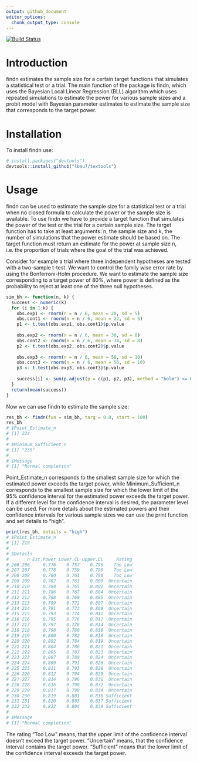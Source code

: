 ```yaml
---
output: github_document
editor_options: 
  chunk_output_type: console
---
```


<!-- README.md is generated from README.Rmd. -->

[![Build Status](https://travis-ci.com/lbau7/findn.svg?branch=master)](https://travis-ci.com/lbau7/findn)

# Introduction

findn estimates the sample size for a certain target functions that simulates a statistical test or a trial. The main function of the package is findn, which uses the Bayesian Local Linear Regression (BLL) algorithm which uses repeated simulations to estimate the power for various sample sizes and a probit model with Bayesian parameter estimates to estimate the sample size that corresponds to the target power.

# Installation

To install findn use:

```r
# install.packages("devtools")
devtools::install_github("lbau7/textools")
```

# Usage

findn can be used to estimate the sample size for a statistical test or a trial when no closed formula to calculate the power or the sample size is available. To use findn we have to provide a target function that simulates the power of the test or the trial for a certain sample size. The target function has to take at least arguments: n, the sample size and k, the number of simulations that the power estimate should be based on. The target function must return an estimate for the power at sample size n, i.e. the proportion of trials where the goal of the trial was achieved. 

Consider for example a trial where three independent hypotheses are tested with a two-sample t-test. We want to control the family wise error rate by using the Bonferroni-Holm procedure. We want to estimate the sample size corresponding to a target power of 80%, where power is defined as the probability to reject at least one of the three null hypotheses.

```r
sim_bh <- function(n, k) {
  success <- numeric(k)
  for (i in 1:k) {
    obs.exp1 <- rnorm(n = n / 6, mean = 20, sd = 5)
    obs.cont1 <- rnorm(n = n / 6, mean = 22, sd = 5)
    p1 <- t.test(obs.exp1, obs.cont1)$p.value
    
    obs.exp2 <- rnorm(n = n / 6, mean = 30, sd = 8)
    obs.cont2 <- rnorm(n = n / 6, mean = 34, sd = 8)
    p2 <- t.test(obs.exp2, obs.cont2)$p.value
    
    obs.exp3 <- rnorm(n = n / 6, mean = 50, sd = 10)
    obs.cont3 <- rnorm(n = n / 6, mean = 56, sd = 10)
    p3 <- t.test(obs.exp3, obs.cont3)$p.value
    
    success[i] <- sum(p.adjust(p = c(p1, p2, p3), method = "holm") <= 0.05) > 0
  }
  return(mean(success))
}
```

Now we can use findn to estimate the sample size:

```r
res_bh <- findn(fun = sim_bh, targ = 0.8, start = 100)
res_bh
# $Point_Estimate_n
# [1] 224
# 
# $Minimum_Sufficient_n
# [1] "235"
# 
# $Message
# [1] "Normal completion"
```
Point\_Estimate\_n corresponds to the smallest sample size for which the estimated power exceeds the target power, while Minimum\_Sufficient\_n corresponds to the smallest sample size for which the lower limit of the 95% confidence interval for the estimated power exceeds the target power. If a different level for the confidence interval is desired, the parameter level can be used. For more details about the estimated powers and their confidence intervals for various sample sizes we can use the print function and set details to "high".

```r
print(res_bh, details = "high")
# $Point_Estimate_n
# [1] 219
# 
# $Details
#       n Est.Power Lower.CL Upper.CL     Rating
# 206 206     0.776    0.757    0.795    Too Low
# 207 207     0.778    0.759    0.796    Too Low
# 208 208     0.780    0.761    0.798    Too Low
# 209 209     0.782    0.763    0.800  Uncertain
# 210 210     0.784    0.765    0.802  Uncertain
# 211 211     0.786    0.767    0.804  Uncertain
# 212 212     0.788    0.769    0.805  Uncertain
# 213 213     0.789    0.771    0.807  Uncertain
# 214 214     0.791    0.773    0.809  Uncertain
# 215 215     0.793    0.774    0.811  Uncertain
# 216 216     0.795    0.776    0.812  Uncertain
# 217 217     0.797    0.778    0.814  Uncertain
# 218 218     0.798    0.780    0.816  Uncertain
# 219 219     0.800    0.782    0.818  Uncertain
# 220 220     0.802    0.784    0.819  Uncertain
# 221 221     0.804    0.786    0.821  Uncertain
# 222 222     0.805    0.787    0.823  Uncertain
# 223 223     0.807    0.789    0.824  Uncertain
# 224 224     0.809    0.791    0.826  Uncertain
# 225 225     0.811    0.793    0.828  Uncertain
# 226 226     0.812    0.794    0.829  Uncertain
# 227 227     0.814    0.796    0.831  Uncertain
# 228 228     0.816    0.798    0.832  Uncertain
# 229 229     0.817    0.799    0.834  Uncertain
# 230 230     0.819    0.801    0.836 Sufficient
# 231 231     0.820    0.803    0.837 Sufficient
# 232 232     0.822    0.804    0.839 Sufficient
# 
# $Message
# [1] "Normal completion"
```

The rating "Too Low" means, that the upper limit of the confidence interval doesn't exceed the target power. "Uncertain" means, that the confidence interval contains the target power. "Sufficient" means that the lower limit of the confidence interval exceeds the target power.
